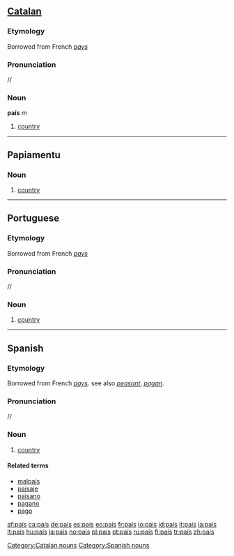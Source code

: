 {{see|pais}}
==[[Catalan]]==

===Etymology===
Borrowed from French ''[[pays]]''

===Pronunciation===
/{{IPAchar|paˈis}}/

===Noun===
'''país''' ''m''

# [[country]]

[[Category:Catalan nouns]]

----

==Papiamentu==

===Noun===
{{infl|pap|noun}}

# [[country]]

----

==Portuguese==

===Etymology===
Borrowed from French ''[[pays]]''

===Pronunciation===
/{{IPAchar|paˈis}}/

===Noun===
{{infl|pt|noun|g=m|plural|países}}

# [[country]]

----

==Spanish==

===Etymology===
Borrowed from French ''[[pays]]''. see also ''[[peasant]]'', ''[[pagan]]''.

===Pronunciation===
/{{IPAchar|paˈis}}/

===Noun===
{{es-noun-m|pl=paises}}

# [[country]]

====Related terms====
* [[malpaís]]
* [[paisaje]]
* [[paisano]]
* [[pagano]]
* [[pago]]

[[Category:Spanish nouns]]

[[af:país]]
[[ca:país]]
[[de:país]]
[[es:país]]
[[eo:país]]
[[fr:país]]
[[io:país]]
[[id:país]]
[[it:país]]
[[la:país]]
[[lt:país]]
[[hu:país]]
[[ja:país]]
[[no:país]]
[[pl:país]]
[[pt:país]]
[[ru:país]]
[[fi:país]]
[[tr:país]]
[[zh:país]]